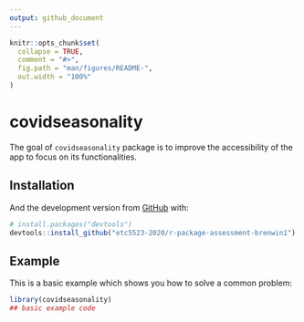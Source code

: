 ```yaml
---
output: github_document
---
```


<!-- README.md is generated from README.Rmd. Please edit that file -->

```r
knitr::opts_chunk$set(
  collapse = TRUE,
  comment = "#>",
  fig.path = "man/figures/README-",
  out.width = "100%"
)
```

# covidseasonality

<!-- badges: start -->
<!-- badges: end -->

The goal of `covidseasonality` package is to improve the accessibility of the app to focus on its functionalities. 

## Installation

<!-- You can install the released version of covidseasonality from [CRAN](https://CRAN.R-project.org) with: -->

<!-- ``` r -->
<!-- install.packages("covidseasonality") -->
<!-- ``` -->

And the development version from [GitHub](https://github.com/) with:

``` r
# install.packages("devtools")
devtools::install_github("etc5523-2020/r-package-assessment-brenwin1")
```
## Example

This is a basic example which shows you how to solve a common problem:

```r
library(covidseasonality)
## basic example code
```

